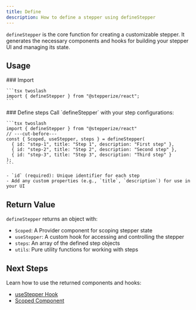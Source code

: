 ```yaml
---
title: Define
description: How to define a stepper using defineStepper
---
```


`defineStepper` is the core function for creating a customizable stepper. It generates the necessary components and hooks for building your stepper UI and managing its state.

## Usage

<Steps>
  <Step>
    ### Import

    ```tsx twoslash
    import { defineStepper } from "@stepperize/react";
    ```

  </Step>
  <Step>
    ### Define steps
    Call `defineStepper` with your step configurations:

    ```tsx twoslash
    import { defineStepper } from "@stepperize/react"
    // ---cut-before---
    const { Scoped, useStepper, steps } = defineStepper(
      { id: "step-1", title: "Step 1", description: "First step" },
      { id: "step-2", title: "Step 2", description: "Second step" },
      { id: "step-3", title: "Step 3", description: "Third step" }
    );
    ```

    - `id` (required): Unique identifier for each step
    - Add any custom properties (e.g., `title`, `description`) for use in your UI

  </Step>
  </Steps>

## Return Value

`defineStepper` returns an object with:

- `Scoped`: A Provider component for scoping stepper state
- `useStepper`: A custom hook for accessing and controlling the stepper
- `steps`: An array of the defined step objects
- `utils`: Pure utility functions for working with steps

## Next Steps

Learn how to use the returned components and hooks:

- [useStepper Hook](./hook)
- [Scoped Component](./scoped)
